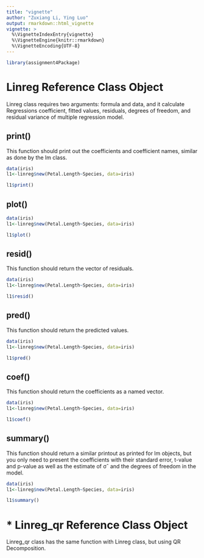 ```yaml
---
title: "vignette"
author: "Zuxiang Li, Ying Luo"
output: rmarkdown::html_vignette
vignette: >
  %\VignetteIndexEntry{vignette}
  %\VignetteEngine{knitr::rmarkdown}
  %\VignetteEncoding{UTF-8}
---
```


```r
library(assignment4Package)
```

# Linreg Reference Class Object
Linreg class requires two arguments: formula and data, and it calculate Regressions coefficient, fitted values, residuals, degrees of freedom, and residual variance of multiple regression model.

## print()
This function should print out the coefficients and coefficient names, similar as done by the lm class.
```r
data(iris)
l1<-linreg$new(Petal.Length~Species, data=iris)

l1$print()
```

## plot()

```r
data(iris)
l1<-linreg$new(Petal.Length~Species, data=iris)

l1$plot()
```

## resid()
This function should return the vector of residuals.

```r
data(iris)
l1<-linreg$new(Petal.Length~Species, data=iris)

l1$resid()
```

## pred()
This function should return the predicted values.

```r
data(iris)
l1<-linreg$new(Petal.Length~Species, data=iris)

l1$pred()
```

## coef()
This function should return the coefficients as a named vector.

```r
data(iris)
l1<-linreg$new(Petal.Length~Species, data=iris)

l1$coef()
```

## summary()
This function should return a similar printout as printed for lm objects, but you only need to present the coefficients with their standard error, t-value and p-value as well as the estimate of σˆ and the degrees of freedom in the model.

```r
data(iris)
l1<-linreg$new(Petal.Length~Species, data=iris)

l1$summary()
```

# * Linreg_qr Reference Class Object
Linreg_qr class has the same function with Linreg class, but using QR Decomposition.

